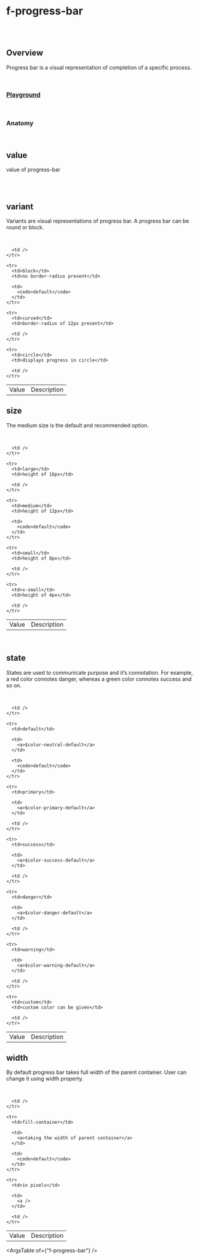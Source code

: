 
<Meta of={FProgressBarStories} />

# f-progress-bar

<br />

<br />

## Overview

<f-divider />

Progress bar is a visual representation of completion of a specific process.

<br />

### [Playground](/story/components-f-progress-bar--playground)

<Canvas>
	<Story of={FProgressBarStories.Playground} />
</Canvas>

<br />

### Anatomy

<f-divider />

<Story of={FProgressBarStories.Anatomy} />

<br />

## value

<f-divider />

value of progress-bar

<br />

<Canvas>
	<Story of={FProgressBarStories.Value} />
</Canvas>

<br />

## variant

<f-divider />

Variants are visual representations of progress bar. A progress bar can be round or block.

<br />

<Canvas>
	<Story of={FProgressBarStories.Variant} />
</Canvas>

<table className="custom-table">
  <tbody>
    <tr>
      <td>Value</td>
      <td>Description</td>

      <td />
    </tr>

    <tr>
      <td>block</td>
      <td>no border-radius present</td>

      <td>
        <code>default</code>
      </td>
    </tr>

    <tr>
      <td>curved</td>
      <td>border-radius of 12px present</td>

      <td />
    </tr>

    <tr>
      <td>circle</td>
      <td>displays progress in circle</td>

      <td />
    </tr>

  </tbody>
</table>

## size

<f-divider />

The medium size is the default and recommended option.

<br />

<Canvas>
	<Story of={FProgressBarStories.Size} />
</Canvas>

<table className="custom-table">
  <tbody>
    <tr>
      <td>Value</td>
      <td>Description</td>

      <td />
    </tr>

    <tr>
      <td>large</td>
      <td>height of 16px</td>

      <td />
    </tr>

    <tr>
      <td>medium</td>
      <td>height of 12px</td>

      <td>
        <code>default</code>
      </td>
    </tr>

    <tr>
      <td>small</td>
      <td>height of 8px</td>

      <td />
    </tr>

    <tr>
      <td>x-small</td>
      <td>height of 4px</td>

      <td />
    </tr>

  </tbody>
</table>

<br />

## state

<f-divider />

States are used to communicate purpose and it’s connotation. For example, a red color connotes danger, whereas a green color connotes success and so on.

<br />

<Canvas>
	<Story of={FProgressBarStories.State} />
</Canvas>

<table className="custom-table">
  <tbody>
    <tr>
      <td>Value</td>
      <td>Description</td>

      <td />
    </tr>

    <tr>
      <td>default</td>

      <td>
        <a>$color-neutral-default</a>
      </td>

      <td>
        <code>default</code>
      </td>
    </tr>

    <tr>
      <td>primary</td>

      <td>
        <a>$color-primary-default</a>
      </td>

      <td />
    </tr>

    <tr>
      <td>success</td>

      <td>
        <a>$color-success-default</a>
      </td>

      <td />
    </tr>

    <tr>
      <td>danger</td>

      <td>
        <a>$color-danger-default</a>
      </td>

      <td />
    </tr>

    <tr>
      <td>warning</td>

      <td>
        <a>$color-warning-default</a>
      </td>

      <td />
    </tr>

    <tr>
      <td>custom</td>
      <td>custom color can be given</td>

      <td />
    </tr>

  </tbody>
</table>

## width

<f-divider />

By default progress bar takes full width of the parent container. User can change it using width property.

<br />

<Canvas>
	<Story of={FProgressBarStories.Width} />
</Canvas>

<table className="custom-table">
  <tbody>
    <tr>
      <td>Value</td>
      <td>Description</td>

      <td />
    </tr>

    <tr>
      <td>fill-container</td>

      <td>
        <a>taking the width of parent container</a>
      </td>

      <td>
        <code>default</code>
      </td>
    </tr>

    <tr>
      <td>in pixels</td>

      <td>
        <a />
      </td>

      <td />
    </tr>

  </tbody>
</table>

<ArgsTable of={"f-progress-bar"} />
